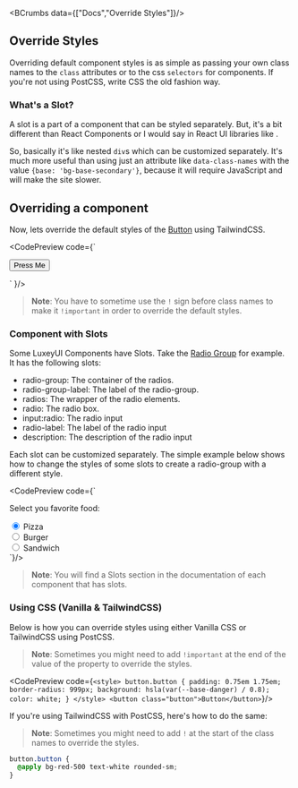 
<Helmet>
  <title>Override Styles | LuxeyUI - Elevate your design effortlessly and quickly</title> 
  <meta name="description" content="Overriding default component styles is as simple as passing your own class names to the `class` attributes or to the css `selectors` for components. If you're not using PostCSS, write CSS the old fashion way."/>
</Helmet>

<BCrumbs data={["Docs","Override Styles"]}/>

<Article>

# Override Styles 

Overriding default component styles is as simple as passing your own class names to the `class` attributes or to the css `selectors` for components. If you're not using PostCSS, write CSS the old fashion way.


### What's a Slot?

A slot is a part of a component that can be styled separately. But, it's a bit different than React Components or I would say in React UI libraries like <ELink text="NextUI" link="https://nextui.org"/>.

So, basically it's like nested `div`s which can be customized separately. It's much more useful than using just an attribute like `data-class-names` with the value `{base: 'bg-base-secondary'}`, because it will require JavaScript and will make the site slower.

## Overriding a component

Now, lets override the default styles of the [Button](/docs/components/button) using TailwindCSS.

<CodePreview code={`<div class="grid place-items-center p-6">
  <button class="button bg-gradient-to-r from-violet-500 to-blue-500 !text-white radius-full !px-8 !py-3 shadow-md shadow-violet-500/20 active:!scale-105 active:-translate-y-1">Press Me</button>
</div>`
}/>

> **Note**: You have to sometime use the `!` sign before class names to make it `!important` in order to override the default styles.

### Component with Slots

Some LuxeyUI Components have Slots. Take the [Radio Group](/docs/components/radio) for example. It has the following slots: 

- <HL>radio-group</HL>: The container of the radios.
- <HL>radio-group-label</HL>: The label of the radio-group.
- <HL>radios</HL>: The wrapper of the radio elements.
- <HL>radio</HL>: The radio box.
- <HL>input:radio</HL>: The radio input
- <HL>radio-label</HL>: The label of the radio input
- <HL>description</HL>: The description of the radio input

Each slot can be customized separately. The simple example below shows how to change the styles of some slots to create a radio-group with a different style.

<CodePreview code={`<div class="radio-group">
  <label class="radio-group-label text-lg">Select you favorite food:</label>
  <div class="radios !gap-4">
    <div class="radio">
      <input type="radio" name="food" id="food1" checked class="checked:!border-orange-500 checked:before:!bg-orange-500 !size-6" />
      <label for="food1" class="radio-label">Pizza</label>
    </div>
    <div class="radio">
      <input type="radio" name="food" id="food2" class="checked:!border-orange-500 checked:before:!bg-orange-500 !size-6" />
      <label for="food2" class="radio-label">Burger</label>
    </div>
    <div class="radio">
      <input type="radio" name="food" id="food3" class="checked:!border-orange-500 checked:before:!bg-orange-500 !size-6" />
      <label for="food3" class="radio-label">Sandwich</label>
    </div>
  </div>
</div>`}/>

> **Note**: You will find a Slots section in the documentation of each component that has slots.

### Using CSS (Vanilla & TailwindCSS)

Below is how you can override styles using either Vanilla CSS or TailwindCSS using PostCSS.

> **Note**: Sometimes you might need to add `!important` at the end of the value of the property to override the styles.

<CodePreview code={`<style>
  button.button {
    padding: 0.75em 1.75em;
    border-radius: 999px;
    background: hsla(var(--base-danger) / 0.8);
    color: white;
  }
</style>
<button class="button">Button</button>`}/>

If you're using TailwindCSS with PostCSS, here's how to do the same:

> **Note**: Sometimes you might need to add `!` at the start of the class names to override the styles.

```css
button.button {
  @apply bg-red-500 text-white rounded-sm;
}
```

<wbr/>

</Article>